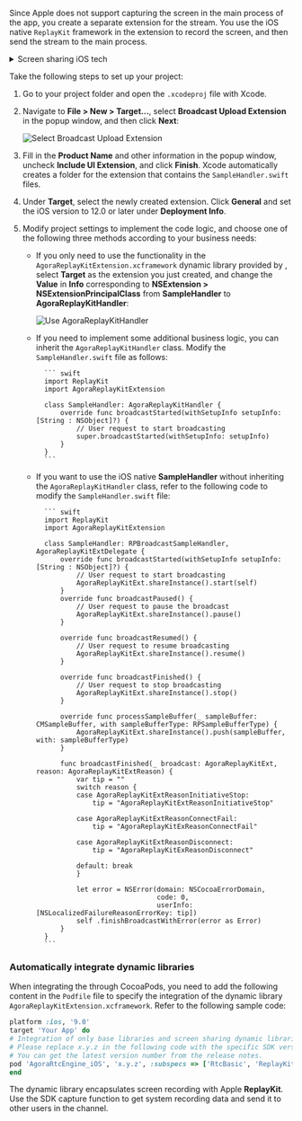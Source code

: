 <PlatformWrapper platform = "ios">

Since Apple does not support capturing the screen in the main process of the app, you create a separate extension for the <Vg k="SCR_SHR" /> stream. You use the iOS native `ReplayKit` framework in the extension to record the screen, and then send the <Vg k="SCR_SHR" /> stream to the main process.

<details>
<summary>Screen sharing iOS tech</summary>

![Screen Sharing iOS Tech](/images/video-sdk/screen-sharing-ios-tech.svg)
</details>

Take the following steps to set up your <Vg k="SCR_SHR" /> project:

1. Go to your project folder and open the `.xcodeproj` file with Xcode.
1. Navigate to **File > New > Target...**, select **Broadcast Upload Extension** in the popup window, and then click **Next**:

    ![Select Broadcast Upload Extension](/images/video-sdk/screen-sharing-ios-select-broadcast-upload-extension.png)

1. Fill in the **Product Name** and other information in the popup window, uncheck **Include UI Extension**, and click **Finish**. Xcode automatically creates a folder for the extension that contains the `SampleHandler.swift` files.
1. Under **Target**, select the newly created extension. Click **General** and set the iOS version to 12.0 or later under **Deployment Info**.

1. Modify project settings to implement the <Vg k="SCR_SHR" /> code logic, and choose one of the following three methods according to your business needs:

    - If you only need to use the functionality in the `AgoraReplayKitExtension.xcframework` dynamic library provided by <Vg k="COMPANY" />, select **Target** as the extension you just created, and change the **Value** in **Info** corresponding to **NSExtension > NSExtensionPrincipalClass** from **SampleHandler** to **AgoraReplayKitHandler**:

        ![Use AgoraReplayKitHandler](/images/video-sdk/screen-sharing-ios-use-agorareplaykithandler.png)

    - If you need to implement some additional business logic, you can inherit the `AgoraReplayKitHandler` class. Modify the `SampleHandler.swift` file as follows:

            ``` swift
            import ReplayKit
            import AgoraReplayKitExtension

            class SampleHandler: AgoraReplayKitHandler {
                override func broadcastStarted(withSetupInfo setupInfo: [String : NSObject]?) {
                    // User request to start broadcasting
                    super.broadcastStarted(withSetupInfo: setupInfo)
                }
            }
            ```

    - If you want to use the iOS native **SampleHandler** without inheriting the `AgoraReplayKitHandler` class, refer to the following code to modify the `SampleHandler.swift` file:

            ``` swift
            import ReplayKit
            import AgoraReplayKitExtension

            class SampleHandler: RPBroadcastSampleHandler, AgoraReplayKitExtDelegate {
                override func broadcastStarted(withSetupInfo setupInfo: [String : NSObject]?) {
                    // User request to start broadcasting
                    AgoraReplayKitExt.shareInstance().start(self)
                }
                override func broadcastPaused() {
                    // User request to pause the broadcast
                    AgoraReplayKitExt.shareInstance().pause()
                }

                override func broadcastResumed() {
                    // User request to resume broadcasting
                    AgoraReplayKitExt.shareInstance().resume()
                }

                override func broadcastFinished() {
                    // User request to stop broadcasting
                    AgoraReplayKitExt.shareInstance().stop()
                }

                override func processSampleBuffer(_ sampleBuffer: CMSampleBuffer, with sampleBufferType: RPSampleBufferType) {
                    AgoraReplayKitExt.shareInstance().push(sampleBuffer, with: sampleBufferType)
                }

                func broadcastFinished(_ broadcast: AgoraReplayKitExt, reason: AgoraReplayKitExtReason) {
                    var tip = ""
                    switch reason {
                    case AgoraReplayKitExtReasonInitiativeStop:
                        tip = "AgoraReplayKitExtReasonInitiativeStop"

                    case AgoraReplayKitExtReasonConnectFail:
                        tip = "AgoraReplayKitExReasonConnectFail"

                    case AgoraReplayKitExtReasonDisconnect:
                        tip = "AgoraReplayKitExReasonDisconnect"

                    default: break
                    }

                    let error = NSError(domain: NSCocoaErrorDomain,
                                        code: 0,
                                        userInfo: [NSLocalizedFailureReasonErrorKey: tip])
                    self .finishBroadcastWithError(error as Error)
                }
            }
            ```

### Automatically integrate dynamic libraries

When integrating the <Vg k="COMPANY" /> <Vg k="VSDK" /> through CocoaPods, you need to add the following content in the `Podfile` file to specify the integration of the <Vg k="SCR_SHR" /> dynamic library `AgoraReplayKitExtension.xcframework`. Refer to the following sample code:

```ruby
platform :ios, '9.0'
target 'Your App' do
# Integration of only base libraries and screen sharing dynamic libraries
# Please replace x.y.z in the following code with the specific SDK version number. 
# You can get the latest version number from the release notes.
pod 'AgoraRtcEngine_iOS', 'x.y.z', :subspecs => ['RtcBasic', 'ReplayKit']
end
```

The <Vg k="SCR_SHR" /> dynamic library encapsulates screen recording with Apple **ReplayKit**. Use the SDK capture function to get system recording data and send it to other users in the channel.

</PlatformWrapper>